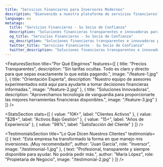 ```yaml
---
title: "Servicios Financieros para Inversores Modernos"
description: "Bienvenido a nuestra plataforma de servicios financieros"
language: es
metatags:
  title: "Servicios Financieros - Su Socio de Confianza"
  description: "Soluciones financieras transparentes e innovadoras para inversores modernos"
  og_title: "Servicios Financieros - Su Socio de Confianza"
  og_description: "Soluciones financieras transparentes e innovadoras para inversores modernos"
  twitter_title: "Servicios Financieros - Su Socio de Confianza"
  twitter_description: "Soluciones financieras transparentes e innovadoras para inversores modernos"
---
```



<Hero
  headline="Servicios Financieros para Inversores Modernos"
  lead="Ofrecemos soluciones transparentes e innovadoras para ayudarte a alcanzar tus objetivos financieros."
  image="/small-business.jpg"
  buttonText="Comenzar"
  buttonUrl="/"
/>

<FeaturesSection
  title="Por Qué Elegirnos"
  features={[
    {
      title: "Precios Transparentes",
      description: "Sin tarifas ocultas. Todo es claro y directo para que sepas exactamente lo que estás pagando.",
      image: "/feature-1.jpg"
    },
    {
      title: "Orientación Experta",
      description: "Nuestro equipo de asesores experimentados está aquí para ayudarte a tomar decisiones financieras informadas.",
      image: "/feature-2.jpg"
    },
    {
      title: "Soluciones Innovadoras",
      description: "Aprovechamos tecnología de vanguardia para proporcionarte las mejores herramientas financieras disponibles.",
      image: "/feature-3.jpg"
    }
  ]}
/>

<StatsSection
  stats={[
    { value: "10K+", label: "Clientes Activos" },
    { value: "$2B+", label: "Activos Bajo Gestión" },
    { value: "15+", label: "Años de Experiencia" },
    { value: "98%", label: "Satisfacción del Cliente" }
  ]}
/>

<ReportsSection
  title="Últimos Informes"
  buttonText="Ver Todos los Informes"
  buttonUrl="/reports"
/>

<TestimonialsSection
  title="Lo Que Dicen Nuestros Clientes"
  testimonials={[
    {
      text: "Esta empresa ha transformado la forma en que manejo mis inversiones. ¡Muy recomendado!",
      author: "Juan García",
      role: "Inversor",
      image: "/testimonial-1.jpg"
    },
    {
      text: "Profesional, transparente y siempre disponible para ayudar. No podría pedir más.",
      author: "María López",
      role: "Propietaria de Negocio",
      image: "/testimonial-2.jpg"
    }
  ]}
/>

<BannerCta
  headline="¿Listo para Comenzar?"
  description="Únete a miles de clientes satisfechos que confían en nosotros para su futuro financiero."
  buttonText="Hazte Miembro"
  buttonUrl="/"
/>
